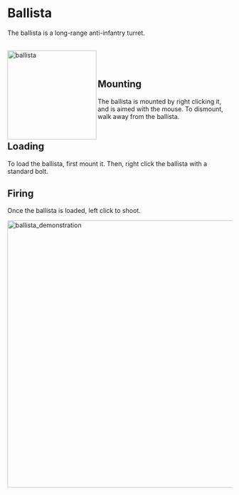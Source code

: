 # Ballista
The ballista is a long-range anti-infantry turret.
<br></br>
<div class="box">
    <img 
    src="/ballista.png"
    align="left"
    alt="ballista"
    width="200"
    />
</div>

<br></br>

## Mounting

The ballista is mounted by right clicking it, and is aimed with the mouse. To dismount, walk away from the ballista.
<br></br>

## Loading

To load the ballista, first mount it. Then, right click the ballista with a standard bolt.


## Firing
Once the ballista is loaded, left click to shoot.

<div class="box">
    <img 
    src="/ballista_demonstration.gif"
    alt="ballista_demonstration"
    width="600"
    />
</div>